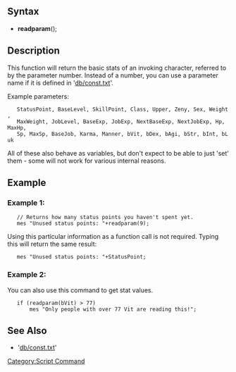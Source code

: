 ==Syntax==
*'''readparam'''(<parameter number>);

==Description==
This function will return the basic stats of an invoking character, 
referred to by the parameter number. Instead of a number, you can use a 
parameter name if it is defined in '[https://github.com/HerculesWS/Hercules/blob/master/db/const.txt db/const.txt]'.

Example parameters:

    StatusPoint, BaseLevel, SkillPoint, Class, Upper, Zeny, Sex, Weight, 
    MaxWeight, JobLevel, BaseExp, JobExp, NextBaseExp, NextJobExp, Hp, MaxHp, 
    Sp, MaxSp, BaseJob, Karma, Manner, bVit, bDex, bAgi, bStr, bInt, bLuk

All of these also behave as variables, but don't expect to be able to just 
'set' them - some will not work for various internal reasons.

==Example==
===Example 1:===

    // Returns how many status points you haven't spent yet.
    mes "Unused status points: "+readparam(9);

Using this particular information as a function call is not required. 
Typing this will return the same result:

	mes "Unused status points: "+StatusPoint;

===Example 2:===

You can also use this command to get stat values.

    if (readparam(bVit) > 77)
    	mes "Only people with over 77 Vit are reading this!";


==See Also==
* '[https://github.com/HerculesWS/Hercules/blob/master/db/const.txt db/const.txt]'

[[Category:Script Command]]